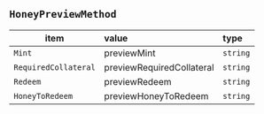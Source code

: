 ## `HoneyPreviewMethod`


| item                   | value                                                             | type                                                                     |
| ---------------------- | :--------------------------------------------------------------- | :------------------------------------------------------------------------------ |
| `Mint`           | previewMint | `string`    |
| `RequiredCollateral`          | previewRequiredCollateral | `string`     | 
| `Redeem`  | previewRedeem | `string`|
| `HoneyToRedeem` | previewHoneyToRedeem       | `string`             | 
